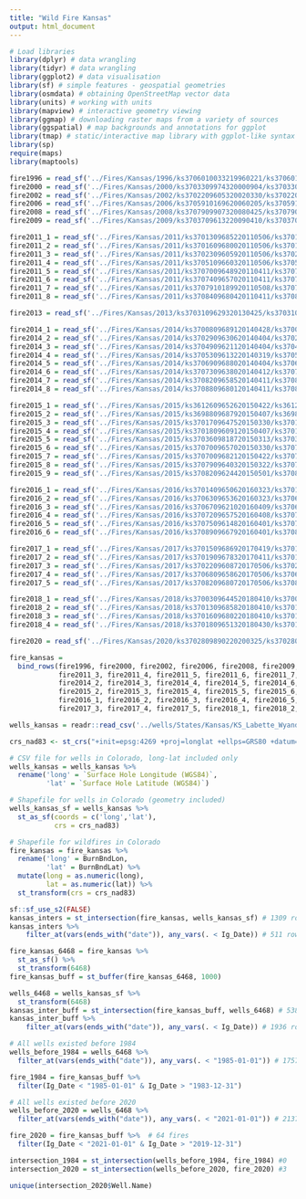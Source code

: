 ```yaml
---
title: "Wild Fire Kansas"
output: html_document
---
```


```r
# Load libraries
library(dplyr) # data wrangling
library(tidyr) # data wrangling
library(ggplot2) # data visualisation
library(sf) # simple features - geospatial geometries
library(osmdata) # obtaining OpenStreetMap vector data
library(units) # working with units
library(mapview) # interactive geometry viewing
library(ggmap) # downloading raster maps from a variety of sources
library(ggspatial) # map backgrounds and annotations for ggplot
library(tmap) # static/interactive map library with ggplot-like syntax
library(sp)
require(maps)
library(maptools)
```


```r
fire1996 = read_sf('../Fires/Kansas/1996/ks3706010033219960221/ks3706010033219960221_19960227_burn_bndy.shp')
fire2000 = read_sf('../Fires/Kansas/2000/ks3703309974320000904/ks3703309974320000904_20000917_burn_bndy.shp')
fire2002 = read_sf('../Fires/Kansas/2002/ks3702209605320020330/ks3702209605320020330_20020403_burn_bndy.shp')
fire2006 = read_sf('../Fires/Kansas/2006/ks3705910169620060205/ks3705910169620060205_20040327_20060402_burn_bndy.shp')
fire2008 = read_sf('../Fires/Kansas/2008/ks3707909907320080425/ks3707909907320080425_20080425_burn_bndy.shp')
fire2009 = read_sf('../Fires/Kansas/2009/ks3703709613220090410/ks3703709613220090410_20090414_burn_bndy.shp')

fire2011_1 = read_sf('../Fires/Kansas/2011/ks3701309685220110506/ks3701309685220110506_20110310_20110506_burn_bndy.shp')
fire2011_2 = read_sf('../Fires/Kansas/2011/ks3701609680020110506/ks3701609680020110506_20110411_20110506_burn_bndy.shp')
fire2011_3 = read_sf('../Fires/Kansas/2011/ks3702309605920110506/ks3702309605920110506_20110311_20110506_burn_bndy.shp')
fire2011_4 = read_sf('../Fires/Kansas/2011/ks3705109660320110506/ks3705109660320110506_20110411_20110506_burn_bndy.shp')
fire2011_5 = read_sf('../Fires/Kansas/2011/ks3707009648920110411/ks3707009648920110411_20110310_20110411_burn_bndy.shp')
fire2011_6 = read_sf('../Fires/Kansas/2011/ks3707409657020110411/ks3707409657020110411_20110310_20110411_burn_bndy.shp')
fire2011_7 = read_sf('../Fires/Kansas/2011/ks3707910189920110508/ks3707910189920110508_20110510_burn_bndy.shp')
fire2011_8 = read_sf('../Fires/Kansas/2011/ks3708409680420110411/ks3708409680420110411_20110310_20110411_burn_bndy.shp')

fire2013 = read_sf('../Fires/Kansas/2013/ks3703109629320130425/ks3703109629320130425_20130425_burn_bndy.shp')

fire2014_1 = read_sf('../Fires/Kansas/2014/ks3700809689120140428/ks3700809689120140428_20140419_20140505_burn_bndy.shp')
fire2014_2 = read_sf('../Fires/Kansas/2014/ks3702909630620140404/ks3702909630620140404_20140223_20140412_burn_bndy.shp')
fire2014_3 = read_sf('../Fires/Kansas/2014/ks3704909621120140404/ks3704909621120140404_20140428_burn_bndy.shp')
fire2014_4 = read_sf('../Fires/Kansas/2014/ks3705309613220140319/ks3705309613220140319_20140428_burn_bndy.shp')
fire2014_5 = read_sf('../Fires/Kansas/2014/ks3706909688020140404/ks3706909688020140404_20140419_burn_bndy.shp')
fire2014_6 = read_sf('../Fires/Kansas/2014/ks3707309638020140412/ks3707309638020140412_20140428_burn_bndy.shp')
fire2014_7 = read_sf('../Fires/Kansas/2014/ks3708209658520140411/ks3708209658520140411_20140223_20140412_burn_bndy.shp')
fire2014_8 = read_sf('../Fires/Kansas/2014/ks3708809680120140411/ks3708809680120140411_20140419_burn_bndy.shp')

fire2015_1 = read_sf('../Fires/Kansas/2015/ks3612609652620150422/ks3612609652620150422_20150430_burn_bndy.shp')
fire2015_2 = read_sf('../Fires/Kansas/2015/ks3698809687920150407/ks3698809687920150407_20150501_burn_bndy.shp')
fire2015_3 = read_sf('../Fires/Kansas/2015/ks3701709647520150330/ks3701709647520150330_20150501_burn_bndy.shp')
fire2015_4 = read_sf('../Fires/Kansas/2015/ks3701809609120150407/ks3701809609120150407_20150501_burn_bndy.shp')
fire2015_5 = read_sf('../Fires/Kansas/2015/ks3703609818720150313/ks3703609818720150313_20150312_20150328_burn_bndy.shp')
fire2015_6 = read_sf('../Fires/Kansas/2015/ks3707009657020150330/ks3707009657020150330_20150305_20150422_burn_bndy.shp')
fire2015_7 = read_sf('../Fires/Kansas/2015/ks3707009682120150422/ks3707009682120150422_20150501_burn_bndy.shp')
fire2015_8 = read_sf('../Fires/Kansas/2015/ks3707909640320150322/ks3707909640320150322_20150226_20150407_burn_bndy.shp')
fire2015_9 = read_sf('../Fires/Kansas/2015/ks3708209624420150501/ks3708209624420150501_20150501_burn_bndy.shp')

fire2016_1 = read_sf('../Fires/Kansas/2016/ks3701409650620160323/ks3701409650620160323_20160229_20160323_burn_bndy.shp')
fire2016_2 = read_sf('../Fires/Kansas/2016/ks3706309653620160323/ks3706309653620160323_20160229_20160408_burn_bndy.shp')
fire2016_3 = read_sf('../Fires/Kansas/2016/ks3706709621020160409/ks3706709621020160409_20160409_burn_bndy.shp')
fire2016_4 = read_sf('../Fires/Kansas/2016/ks3707209657520160408/ks3707209657520160408_20160229_20160408_burn_bndy.shp')
fire2016_5 = read_sf('../Fires/Kansas/2016/ks3707509614820160401/ks3707509614820160401_20160229_20160401_burn_bndy.shp')
fire2016_6 = read_sf('../Fires/Kansas/2016/ks3708909667920160401/ks3708909667920160401_20160229_20160408_burn_bndy.shp')

fire2017_1 = read_sf('../Fires/Kansas/2017/ks3701509686920170419/ks3701509686920170419_20170419_burn_bndy.shp')
fire2017_2 = read_sf('../Fires/Kansas/2017/ks3701909678320170411/ks3701909678320170411_20170506_burn_bndy.shp')
fire2017_3 = read_sf('../Fires/Kansas/2017/ks3702209608720170506/ks3702209608720170506_20170506_burn_bndy.shp')
fire2017_4 = read_sf('../Fires/Kansas/2017/ks3706809658620170506/ks3706809658620170506_20170506_burn_bndy.shp')
fire2017_5 = read_sf('../Fires/Kansas/2017/ks3708209680720170506/ks3708209680720170506_20170506_burn_bndy.shp')

fire2018_1 = read_sf('../Fires/Kansas/2018/ks3700309644520180410/ks3700309644520180410_20180321_20180410_burn_bndy.shp')
fire2018_2 = read_sf('../Fires/Kansas/2018/ks3701309685820180410/ks3701309685820180410_20180405_20180430_burn_bndy.shp')
fire2018_3 = read_sf('../Fires/Kansas/2018/ks3701609680220180410/ks3701609680220180410_20180405_20180430_burn_bndy.shp')
fire2018_4 = read_sf('../Fires/Kansas/2018/ks3701809651320180430/ks3701809651320180430_20180405_20180430_burn_bndy.shp')

fire2020 = read_sf('../Fires/Kansas/2020/ks3702809890220200325/ks3702809890220200325_20200303_20200328_burn_bndy.shp')

fire_kansas = 
  bind_rows(fire1996, fire2000, fire2002, fire2006, fire2008, fire2009, fire2011_1, fire2011_2,
            fire2011_3, fire2011_4, fire2011_5, fire2011_6, fire2011_7, fire2011_8, fire2013, fire2014_1,
            fire2014_2, fire2014_3, fire2014_4, fire2014_5, fire2014_6, fire2014_7, fire2014_8, fire2015_1,
            fire2015_2, fire2015_3, fire2015_4, fire2015_5, fire2015_6, fire2015_7, fire2015_8, fire2015_9, 
            fire2016_1, fire2016_2, fire2016_3, fire2016_4, fire2016_5, fire2016_6, fire2017_1, fire2017_2, 
            fire2017_3, fire2017_4, fire2017_5, fire2018_1, fire2018_2, fire2018_3, fire2018_4, fire2020)

wells_kansas = readr::read_csv('../wells/States/Kansas/KS_Labette_Wyandotte.csv')


```


```r
crs_nad83 <- st_crs("+init=epsg:4269 +proj=longlat +ellps=GRS80 +datum=NAD83 +no_defs +towgs84=0,0,0") 

# CSV file for wells in Colorado, long-lat included only 
wells_kansas = wells_kansas %>% 
  rename('long' = `Surface Hole Longitude (WGS84)`,
         'lat' = `Surface Hole Latitude (WGS84)`)

# Shapefile for wells in Colorado (geometry included)
wells_kansas_sf = wells_kansas %>% 
  st_as_sf(coords = c('long','lat'),
           crs = crs_nad83)

# Shapefile for wildfires in Colorado
fire_kansas = fire_kansas %>% 
  rename('long' = BurnBndLon,
         'lat' = BurnBndLat) %>% 
  mutate(long = as.numeric(long),
         lat = as.numeric(lat)) %>% 
  st_transform(crs = crs_nad83)
```


```r
sf::sf_use_s2(FALSE)
kansas_inters = st_intersection(fire_kansas, wells_kansas_sf) # 1309 rows 
kansas_inters %>% 
    filter_at(vars(ends_with("date")), any_vars(. < Ig_Date)) # 511 rows

fire_kansas_6468 = fire_kansas %>% 
  st_as_sf() %>% 
  st_transform(6468)
fire_kansas_buff = st_buffer(fire_kansas_6468, 1000)

wells_6468 = wells_kansas_sf %>% 
  st_transform(6468)
kansas_inter_buff = st_intersection(fire_kansas_buff, wells_6468) # 5383 rows 
kansas_inter_buff %>% 
    filter_at(vars(ends_with("date")), any_vars(. < Ig_Date)) # 1936 rows

```

```r
# All wells existed before 1984
wells_before_1984 = wells_6468 %>% 
  filter_at(vars(ends_with("date")), any_vars(. < "1985-01-01")) # 17579 wells 

fire_1984 = fire_kansas_buff %>% 
  filter(Ig_Date < "1985-01-01" & Ig_Date > "1983-12-31")

# All wells existed before 2020
wells_before_2020 = wells_6468 %>% 
  filter_at(vars(ends_with("date")), any_vars(. < "2021-01-01")) # 21372 wells

fire_2020 = fire_kansas_buff %>%  # 64 fires
  filter(Ig_Date < "2021-01-01" & Ig_Date > "2019-12-31")

intersection_1984 = st_intersection(wells_before_1984, fire_1984) #0
intersection_2020 = st_intersection(wells_before_2020, fire_2020) #3

unique(intersection_2020$Well.Name)
```

